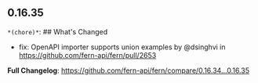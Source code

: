## 0.16.35
`*(chore)*`: ## What's Changed
* fix: OpenAPI importer supports union examples  by @dsinghvi in https://github.com/fern-api/fern/pull/2653


**Full Changelog**: https://github.com/fern-api/fern/compare/0.16.34...0.16.35

